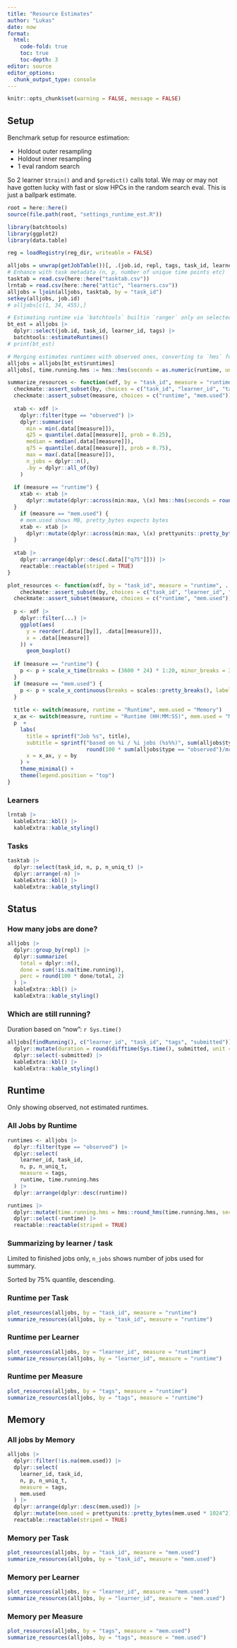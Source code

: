 ```yaml
---
title: "Resource Estimates"
author: "Lukas"
date: now
format: 
  html:
    code-fold: true
    toc: true
    toc-depth: 3
editor: source
editor_options: 
  chunk_output_type: console
---
```


```r
knitr::opts_chunk$set(warning = FALSE, message = FALSE)
```

## Setup

Benchmark setup for resource estimation:

- Holdout outer resampling
- Holdout inner resampling
- 1 eval random search

So 2 learner `$train()` and and `$predict()` calls total.
We may or may not have gotten lucky with fast or slow HPCs in the random search eval.
This is just a ballpark estimate.

```r
root = here::here()
source(file.path(root, "settings_runtime_est.R"))

library(batchtools)
library(ggplot2)
library(data.table)

reg = loadRegistry(reg_dir, writeable = FALSE)

alljobs = unwrap(getJobTable())[, .(job.id, repl, tags, task_id, learner_id, submitted, time.queued, time.running, mem.used, error)]
# Enhance with task metadata (n, p, number of unique time points etc)
tasktab = read.csv(here::here("tasktab.csv"))
lrntab = read.csv(here::here("attic", "learners.csv"))
alljobs = ljoin(alljobs, tasktab, by = "task_id")
setkey(alljobs, job.id)
# alljobs[c(1, 34, 455),]

# Estimating runtime via `batchtools` builtin `ranger` only on selected variables (avoid time.queued, repl, note that job.id is excluded automatically):
bt_est = alljobs |>
  dplyr::select(job.id, task_id, learner_id, tags) |>
  batchtools::estimateRuntimes()
# print(bt_est)

# Merging estimates runtimes with observed ones, converting to `hms` for readability:
alljobs = alljobs[bt_est$runtimes]
alljobs[, time.running.hms := hms::hms(seconds = as.numeric(runtime, units = "secs"))]
```

```r
summarize_resources <- function(xdf, by = "task_id", measure = "runtime") {
  checkmate::assert_subset(by, choices = c("task_id", "learner_id", "tags"))
  checkmate::assert_subset(measure, choices = c("runtime", "mem.used"))
  
  xtab <- xdf |>
    dplyr::filter(type == "observed") |>
    dplyr::summarise(
      min = min(.data[[measure]]),
      q25 = quantile(.data[[measure]], prob = 0.25),
      median = median(.data[[measure]]),
      q75 = quantile(.data[[measure]], prob = 0.75),
      max = max(.data[[measure]]),
      n_jobs = dplyr::n(),
      .by = dplyr::all_of(by)
    )
  
  if (measure == "runtime") {
    xtab <- xtab |> 
      dplyr::mutate(dplyr::across(min:max, \(x) hms::hms(seconds = round(x, 1))))
  }
    if (measure == "mem.used") {
    # mem.used shows MB, pretty_bytes expects bytes
    xtab <- xtab |> 
      dplyr::mutate(dplyr::across(min:max, \(x) prettyunits::pretty_bytes(x * 1000^2)))
  }
  
  xtab |>
    dplyr::arrange(dplyr::desc(.data[["q75"]])) |>
    reactable::reactable(striped = TRUE)
}

plot_resources <- function(xdf, by = "task_id", measure = "runtime", ...) {
    checkmate::assert_subset(by, choices = c("task_id", "learner_id", "tags"))
  checkmate::assert_subset(measure, choices = c("runtime", "mem.used"))
  
  p <- xdf |>
    dplyr::filter(...) |>
    ggplot(aes(
      y = reorder(.data[[by]], .data[[measure]]),
      x = .data[[measure]]
    )) +
      geom_boxplot()
  
  if (measure == "runtime") {
    p <- p + scale_x_time(breaks = (3600 * 24) * 1:20, minor_breaks = 3600 * 12 * 1:20)
  }
  if (measure == "mem.used") {
    p <- p + scale_x_continuous(breaks = scales::pretty_breaks(), labels = \(x) prettyunits::pretty_bytes(x * 1000^2))
  }
  
  title <- switch(measure, runtime = "Runtime", mem.used = "Memory")
  x_ax <- switch(measure, runtime = "Runtime (HH:MM:SS)", mem.used = "Memory (GiB)")
  p  +
    labs(
      title = sprintf("Job %s", title),
      subtitle = sprintf("based on %i / %i jobs (%s%%)", sum(alljobs$type == "observed"), nrow(alljobs),
                         round(100 * sum(alljobs$type == "observed")/nrow(alljobs), 1)),
      x = x_ax, y = by
    ) +
    theme_minimal() +
    theme(legend.position = "top")
}
```

### Learners

```r
lrntab |>
  kableExtra::kbl() |>
  kableExtra::kable_styling()
```

### Tasks

```r
tasktab |>
  dplyr::select(task_id, n, p, n_uniq_t) |>
  dplyr::arrange(-n) |>
  kableExtra::kbl() |>
  kableExtra::kable_styling()
```

## Status

### How many jobs are done?

```r
alljobs |>
  dplyr::group_by(repl) |>
  dplyr::summarize(
    total = dplyr::n(),
    done = sum(!is.na(time.running)),
    perc = round(100 * done/total, 2)
  ) |>
  kableExtra::kbl() |>
  kableExtra::kable_styling()
```

### Which are still running?

Duration based on "now": `r Sys.time()`

```r
alljobs[findRunning(), c("learner_id", "task_id", "tags", "submitted")]  |>
  dplyr::mutate(duration = round(difftime(Sys.time(), submitted, unit = "days"), 2)) |>
  dplyr::select(-submitted) |>
  kableExtra::kbl() |>
  kableExtra::kable_styling()
```


## Runtime 

Only showing observed, not estimated runtimes.

### All Jobs by Runtime

```r
runtimes <- alljobs |>
  dplyr::filter(type == "observed") |>
  dplyr::select(
    learner_id, task_id,
    n, p, n_uniq_t,
    measure = tags,
    runtime, time.running.hms
  ) |>
  dplyr::arrange(dplyr::desc(runtime))

runtimes |>
  dplyr::mutate(time.running.hms = hms::round_hms(time.running.hms, secs = 1)) |>
  dplyr::select(-runtime) |>
  reactable::reactable(striped = TRUE)
```

### Summarizing by learner / task

Limited to finished jobs only, `n_jobs` shows number of jobs used for summary.

Sorted by 75% quantile, descending.

### Runtime per Task

```r
plot_resources(alljobs, by = "task_id", measure = "runtime")
summarize_resources(alljobs, by = "task_id", measure = "runtime")
```

### Runtime per Learner

```r
plot_resources(alljobs, by = "learner_id", measure = "runtime")
summarize_resources(alljobs, by = "learner_id", measure = "runtime")
```

### Runtime per Measure

```r
plot_resources(alljobs, by = "tags", measure = "runtime")
summarize_resources(alljobs, by = "tags", measure = "runtime")
```

## Memory

### All jobs by Memory

```r
alljobs |>
  dplyr::filter(!is.na(mem.used)) |>
  dplyr::select(
    learner_id, task_id,
    n, p, n_uniq_t,
    measure = tags,
    mem.used
  ) |>
  dplyr::arrange(dplyr::desc(mem.used)) |>
  dplyr::mutate(mem.used = prettyunits::pretty_bytes(mem.used * 1024^2)) |>
  reactable::reactable(striped = TRUE)
```


### Memory per Task

```r
plot_resources(alljobs, by = "task_id", measure = "mem.used")
summarize_resources(alljobs, by = "task_id", measure = "mem.used")
```

### Memory per Learner

```r
plot_resources(alljobs, by = "learner_id", measure = "mem.used")
summarize_resources(alljobs, by = "learner_id", measure = "mem.used")
```

### Memory per Measure

```r
plot_resources(alljobs, by = "tags", measure = "mem.used")
summarize_resources(alljobs, by = "tags", measure = "mem.used")
```

